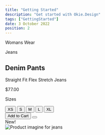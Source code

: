 ---
title: "Getting Started"
description: "Get started with Okie.Design"
tags: ["GettingStarted"]
date: 3 October 2022
position: 2
---

<div className="card horizontal fit md:h-96">
    <div className="h-30 md:w-3/5 p-4 flex flex-col">
    <div className="flex-1">
        <div>
            <div data-content="Breadcrumbs" className="tooltip bottom">
                <div data-content="Breadcrumbs" className="breadcrumb arrow extra_small text-slate-500">
                    <p>Womans Wear</p>
                    <p>Jeans</p>
                </div>
            </div>
            <div className="mt-4 mb-6">
                <h2 className="font-bold text-slate-800 text-3xl truncate">Denim Pants</h2>
                <p className="text-slate-600">Straight Fit Flex Stretch Jeans</p>
                <div data-content="Badge" className="tooltip bottom">
                    <p className="badge info mt-2">$77.00</p>
                </div>
            </div>
        </div>
    </div>
    <div>
        <div className="pb-6 flex flex-col">
        <p className="text-xs text-slate-500 mb-2 font-semibold">Sizes</p>
        <div data-content="Button Group" className="tooltip top">
            <div className="button_group pill">
                <button className="button secondary icon">
                XS
                </button>
                <button className="button secondary icon">
                S
                </button>
                <button className="button secondary icon">
                M
                </button>
                <button className="button secondary icon">
                L
                </button>
                <button className="button secondary icon">
                XL
                </button>
            </div>
        </div>
        </div>
        <div data-content="Button Group" className="tooltip top w-full">
            <div className="button_group pill w-full">
                <button className="button full">
                    Add to Cart
                </button>
                <button className="button icon">
                    <svg xmlns="http://www.w3.org/2000/svg" fill="none" viewBox="0 0 24 24" stroke="currentColor">
                    <path strokeLinecap="round" strokeLinejoin="round" strokeWidth={2} d="M4.318 6.318a4.5 4.5 0 000 6.364L12 20.364l7.682-7.682a4.5 4.5 0 00-6.364-6.364L12 7.636l-1.318-1.318a4.5 4.5 0 00-6.364 0z" />
                    </svg>
                </button>
            </div>
        </div>
    </div>
    </div>
    <div className="h-60 md:h-full md:w-2/5 relative">
    <div className="badge success top-2 right-2 absolute">New!</div>
    <img alt="Product imagine for jeans" className="w-full h-full object-cover" src="https://images.pexels.com/photos/4960250/pexels-photo-4960250.jpeg?auto=compress&cs=tinysrgb&dpr=2&h=650&w=940" />
    </div>
</div>